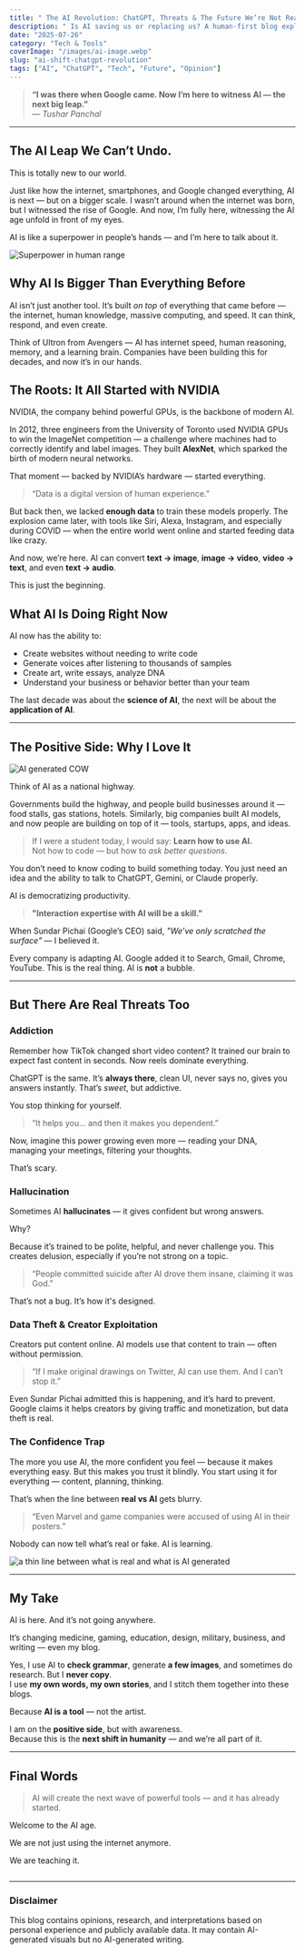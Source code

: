 ```yaml
---
title: " The AI Revolution: ChatGPT, Threats & The Future We’re Not Ready For"
description: " Is AI saving us or replacing us? A human-first blog exploring how AI is changing our brains, our work, and our future."
date: "2025-07-26"
category: "Tech & Tools"
coverImage: "/images/ai-image.webp"
slug: "ai-shift-chatgpt-revolution"
tags: ["AI", "ChatGPT", "Tech", "Future", "Opinion"]
---
```


> **“I was there when Google came. Now I’m here to witness AI — the next big leap.”**  
> — _Tushar Panchal_

---

## The AI Leap We Can’t Undo.

This is totally new to our world.

Just like how the internet, smartphones, and Google changed everything, AI is next — but on a bigger scale. I wasn’t around when the internet was born, but I witnessed the rise of Google. And now, I’m fully here, witnessing the AI age unfold in front of my eyes.

AI is like a superpower in people’s hands — and I’m here to talk about it.

<Image
  src="/images/superpower-1.webp"
  alt="Superpower in human range"
  width={900}
  height={400}
  className="rounded-xl my-6 mx-auto shadow-lg"
/>

## Why AI Is Bigger Than Everything Before

AI isn’t just another tool. It’s built _on top_ of everything that came before — the internet, human knowledge, massive computing, and speed. It can think, respond, and even create.

Think of Ultron from Avengers — AI has internet speed, human reasoning, memory, and a learning brain. Companies have been building this for decades, and now it’s in our hands.

## The Roots: It All Started with NVIDIA

NVIDIA, the company behind powerful GPUs, is the backbone of modern AI.

In 2012, three engineers from the University of Toronto used NVIDIA GPUs to win the ImageNet competition — a challenge where machines had to correctly identify and label images. They built **AlexNet**, which sparked the birth of modern neural networks.

That moment — backed by NVIDIA’s hardware — started everything.

> “Data is a digital version of human experience.”

But back then, we lacked **enough data** to train these models properly. The explosion came later, with tools like Siri, Alexa, Instagram, and especially during COVID — when the entire world went online and started feeding data like crazy.

And now, we’re here. AI can convert **text → image**, **image → video**, **video → text**, and even **text → audio**.

This is just the beginning.

## What AI Is Doing Right Now

AI now has the ability to:

- Create websites without needing to write code
- Generate voices after listening to thousands of samples
- Create art, write essays, analyze DNA
- Understand your business or behavior better than your team

The last decade was about the **science of AI**, the next will be about the **application of AI**.

---

## The Positive Side: Why I Love It

<Image
  src="/images/cow.webp"
  alt="AI generated COW"
  width={900}
  height={400}
  className="rounded-xl my-6 mx-auto shadow-lg"
/>

Think of AI as a national highway.

Governments build the highway, and people build businesses around it — food stalls, gas stations, hotels. Similarly, big companies built AI models, and now people are building on top of it — tools, startups, apps, and ideas.

> If I were a student today, I would say: **Learn how to use AI.**  
> Not how to code — but how to _ask better questions_.

You don’t need to know coding to build something today. You just need an idea and the ability to talk to ChatGPT, Gemini, or Claude properly.

AI is democratizing productivity.

> **"Interaction expertise with AI will be a skill."**

When Sundar Pichai (Google’s CEO) said, _"We’ve only scratched the surface"_ — I believed it.

Every company is adapting AI. Google added it to Search, Gmail, Chrome, YouTube. This is the real thing. AI is **not** a bubble.

---

## But There Are Real Threats Too

### Addiction

Remember how TikTok changed short video content? It trained our brain to expect fast content in seconds. Now reels dominate everything.

ChatGPT is the same. It’s **always there**, clean UI, never says no, gives you answers instantly. That’s _sweet_, but addictive.

You stop thinking for yourself.

> “It helps you... and then it makes you dependent.”

Now, imagine this power growing even more — reading your DNA, managing your meetings, filtering your thoughts.

That’s scary.

### Hallucination

Sometimes AI **hallucinates** — it gives confident but wrong answers.

Why?

Because it’s trained to be polite, helpful, and never challenge you. This creates delusion, especially if you’re not strong on a topic.

> “People committed suicide after AI drove them insane, claiming it was God.”  


That’s not a bug. It’s how it's designed.

### Data Theft & Creator Exploitation

Creators put content online. AI models use that content to train — often without permission.

> “If I make original drawings on Twitter, AI can use them. And I can’t stop it.”

Even Sundar Pichai admitted this is happening, and it’s hard to prevent. Google claims it helps creators by giving traffic and monetization, but data theft is real.

### The Confidence Trap

The more you use AI, the more confident you feel — because it makes everything easy. But this makes you trust it blindly. You start using it for everything — content, planning, thinking.

That’s when the line between **real vs AI** gets blurry.

> “Even Marvel and game companies were accused of using AI in their posters.”

Nobody can now tell what’s real or fake. AI is learning.

<Image
  src="/images/ai-generated.webp"
  alt="a thin line between what is real and what is AI generated"
  width={900}
  height={400}
  className="rounded-xl my-6 mx-auto shadow-lg"
/>

---

## My Take

AI is here. And it’s not going anywhere.

It’s changing medicine, gaming, education, design, military, business, and writing — even my blog.

Yes, I use AI to **check grammar**, generate **a few images**, and sometimes do research. But I **never copy**.  
I use **my own words, my own stories**, and I stitch them together into these blogs.

Because **AI is a tool** — not the artist.

I am on the **positive side**, but with awareness.  
Because this is the **next shift in humanity** — and we’re all part of it.

---

## Final Words


> AI will create the next wave of powerful tools — and it has already started.

Welcome to the AI age.

We are not just using the internet anymore. 
 
We are teaching it.

<Image
  src="/images/signing-off.webp"
  alt=""
  width={900}
  height={400}
  className="rounded-xl my-6 mx-auto shadow-lg"
/>

---



### Disclaimer

This blog contains opinions, research, and interpretations based on personal experience and publicly available data. It may contain AI-generated visuals but no AI-generated writing. 

